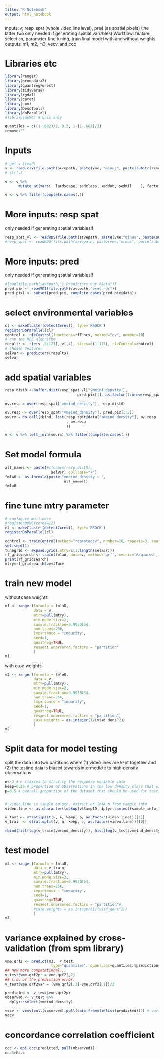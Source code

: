 ```yaml
---
title: "R Notebook"
output: html_notebook
---
```


inputs: v; resp_spat (whole video line level), pred (as spatial pixels) (the latter two only needed if generating spatial variables)
Workflow: feature selection, parameter fine tuning, train final model with and without weights
outputs: m1, m2, m3, vecv, and ccc

# Libraries etc
```r
library(ranger)
library(groupdata2)
library(quantregForest)
library(tidyverse)
library(rgdal)
library(caret)
library(spm)
library(DescTools)
library(doParallel)
#library(doMC) # unix only

quantiles = c((1-.682)/2, 0.5, 1-(1-.682)/2)
remove=""
```

# Inputs
```r
# get v (read)
v <- read.csv(file.path(savepath, paste(vme, "minus", paste(substr(remove, 1,7), collapse=", "), "v.csv", collapse=" ")))
# str(v)

v <- v %>% 
      mutate_at(vars(  landscape, sedclass, seddan, sedmil    ), factor)

v <- v %>% filter(complete.cases(.))
```

# More inputs: resp spat
only needed if generating spatial variables!!
```r
resp_spat_vl <- readRDS(file.path(savepath, paste(vme,"minus", paste(substr(remove, 1,7), collapse=", "),"resp_Spat_vl.rds")))
#resp_spat <- readRDS(file.path(savepath, paste(vme,"minus", paste(substr(remove, 1,7), collapse=", "), "resp_spat.rds")))
```

# More inputs: pred
only needed if generating spatial variables!!
```r
#load(file.path(savepath,"1_Predictors_out.RData"))
pred.pix <- readRDS(file.path(savepath,"pred.rds"))
pred.pix1 <- subset(pred.pix, complete.cases(pred.pix@data))
```

# select environmental variables
```r
cl <- makeCluster(detectCores(), type='PSOCK')
registerDoParallel(cl)
control <- rfeControl(functions=rfFuncs, method="cv", number=10)
# run the RFE algorithm
results <- rfe(v[,8:121], v[,4], sizes=c(1:113), rfeControl=control)
# chosen features
selvar <- predictors(results)
selvar
```

# add spatial variables
```r
resp.dist0 <-buffer.dist(resp_spat_vl["vmeind_density"], 
                                 pred.pix[1], as.factor(1:nrow(resp_spat_vl))) 

ov.resp = over(resp_spat["vmeind_density"], resp.dist0)

ov.resp <- over(resp_spat["vmeind_density"], pred.pix[1:2])
sw.rm = do.call(cbind, list(resp_spat@data["vmeind_density"], ov.resp
                            , ov.resp
                            ))

v <- v %>% left_join(sw.rm) %>% filter(complete.cases(.))
```

# Set model formula
```r
all_names <- paste(#c(names(resp.dist0),
                     selvar, collapse="+")
fmla0 <- as.formula(paste("vmeind_density ~ ", 
                           all_names))
fmla0
```

# fine tune mtry parameter
```r
# configure multicore
#registerDoMC(cores=12)
cl <- makeCluster(detectCores(), type='PSOCK')
registerDoParallel(cl)

control <- trainControl(method="repeatedcv", number=10, repeats=3, search="grid")
set.seed(1)
tunegrid <- expand.grid(.mtry=c(1:length(selvar)))
rf_gridsearch <- train(fmla0, data=v, method="qrf", metric="Rsquared", tuneGrid=tunegrid, trControl=control)
print(rf_gridsearch)
mtry=rf_gridsearch$bestTune
```

# train new model
without case weights
```r
m1 <- ranger(formula = fmla0,
             data = v,
             mtry=pull(mtry), 
             min.node.size=2,
             sample.fraction=0.9930754, 
             num.trees=250,
             importance = "impurity",
             seed=1,
             quantreg=TRUE,
             respect.unordered.factors = "partition"
             )
m1
```

with case weights
```r
m2 <- ranger(formula = fmla0,
             data = v,
             mtry=pull(mtry), 
             min.node.size=2,
             sample.fraction=0.9930754, 
             num.trees=250,
             importance = "impurity",
             seed=1,
             quantreg=TRUE,
             respect.unordered.factors = "partition",
             case.weights = as.integer(1/(v$sd_dens^2))
             )
m2
```

# Split data for model testing
split the data into two partitions where (1) video lines are kept together and (2) the testing data is biased towards intermediate to high-density observations
```r
n<-3 # n classes to stratify the response variable into
keep=0.25 # proportion of observations in the low density class that will be treated normally
p=0.5 # overall proportion of the dataset that should be used for testing the model


# video.line is single column. extract or lookup from sample info
video.line <- as.character(lookup(v$SampID, dplyr::select(sample_info, section, video.line), sample_info$video.line))

v_test <- stratisplit(v, n, keep, p, as.factor(video.line))[[1]]
v_train <- stratisplit(v, n, keep, p, as.factor(video.line))[[2]]

rbind(hist(log(v_train$vmeind_density)), hist(log(v_test$vmeind_density)))

```

# test model
```r
m3 <- ranger(formula = fmla0,
             data = v_train,
             mtry=pull(mtry), 
             min.node.size=2,
             sample.fraction=0.9930754, 
             num.trees=250,
             importance = "impurity",
             seed=1,
             quantreg=TRUE,
             respect.unordered.factors = "partition"#,
             #case.weights = as.integer(1/(v$sd_dens^2))
             )
m3
```

# variance explained by cross-validation (from spm library)
```r
vme.qrf2 <- predict(m3,  v_test, 
                     type="quantiles", quantiles=quantiles)$predictions
## now more computational...
v_test$vme.qrf2pr = vme.qrf2[,2]
## s.d. of the prediction error:
v_test$vme.qrf2var = (vme.qrf2[,3]-vme.qrf2[,1])/2

predicted <- v_test$vme.qrf2pr
observed <- v_test %>%
  dplyr::select(vmeind_density)

vecv <- vecv(pull(observed),pull(data.frame(unlist(predicted)))) # variance explained by cross-validation, conservative estimate to report
vecv
```

# concordance correlation coefficient
```r
ccc <- epi.ccc(predicted, pull(observed))
ccc$rho.c
```

